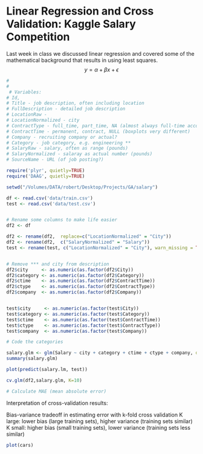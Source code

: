 Linear Regression and Cross Validation: Kaggle Salary Competition
========================================================

Last week in class we discussed linear regression and covered some of the mathematical background that results in using least squares. $$ y = \alpha + \beta x + \epsilon $$ 

```r
#
#
 # Variables:
# Id,
# Title - job description, often including location
# FullDescription - detailed job description
# LocationRaw - 
# LocationNormalized - city
# ContractType - full_time, part_time, NA (almost always full-time according to boxplots)
# ContractTime - permanent, contract, NULL (boxplots very different)
# Company - recruiting company or actual?
# Category - job category, e.g. engineering **
# SalaryRaw - salary, often as range (pounds)
# SalaryNormalized - salaray as actual number (pounds)
# SourceName - URL (of job posting?)

require('plyr', quietly=TRUE)
require('DAAG', quietly=TRUE)

setwd("/Volumes/DATA/robert/Desktop/Projects/GA/salary")

df <- read.csv('data/train.csv')
test <- read.csv('data/test.csv')


# Rename some columns to make life easier
df2 <- df

df2 <- rename(df2,  replace=c("LocationNormalized" = "City"))
df2 <- rename(df2,  c("SalaryNormalized" = "Salary"))
test <- rename(test, c("LocationNormalized" = "City"), warn_missing = TRUE)


# Remove *** and city from description
df2$city     <- as.numeric(as.factor(df2$City))
df2$category <- as.numeric(as.factor(df2$Category))
df2$ctime    <- as.numeric(as.factor(df2$ContractTime))
df2$ctype    <- as.numeric(as.factor(df2$ContractType))
df2$company  <- as.numeric(as.factor(df2$Company))


test$city     <- as.numeric(as.factor(test$City))
test$category <- as.numeric(as.factor(test$Category))
test$ctime    <- as.numeric(as.factor(test$ContractTime))
test$ctype    <- as.numeric(as.factor(test$ContractType))
test$company  <- as.numeric(as.factor(test$Company))

# Code the categories

salary.glm <- glm(Salary ~ city + category + ctime + ctype + company, data=df2 )
summary(salary.glm)

plot(predict(salary.lm, test))

cv.glm(df2,salary.glm, K=10)

# Calculate MAE (mean absolute error)

```

Interpretation of cross-validation results:

Bias-variance tradeoff in estimating error with k-fold cross validation
K large: lower bias (large training sets), higher variance (training sets similar)
K small: higher bias (small training sets), lower variance (training sets less similar)


```r
plot(cars)
```

